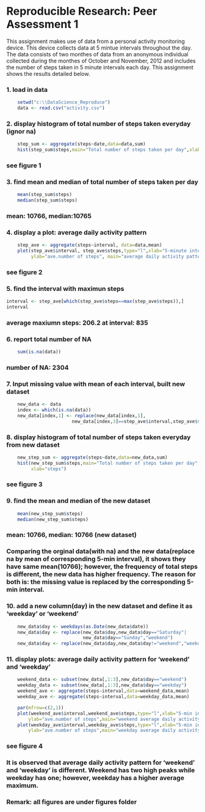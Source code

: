 Reproducible Research: Peer Assessment 1
========================================================
This assignment makes use of data from a personal activity monitoring device. This device collects data at 5 mintue intervals throughout the day. The data consists of two monthes of data from an anonymous individual collected during the monthes of October and November, 2012 and includes the number of steps taken in 5 minute intervals each day. This assignment shows the results detailed below.


### 1. load in data
```r
    setwd("c:\\DataScience_Reproduce")
    data <- read.csv("activity.csv") 
```

### 2. display histogram of total number of steps taken everyday (ignor na) 
```r
    step_sum <- aggregate(steps~date,data=data,sum)
    hist(step_sum$steps,main="Total number of steps taken per day",xlab="steps")
```
### see figure 1


### 3. find mean and median of total number of steps taken per day
```r
    mean(step_sum$steps)
    median(step_sum$steps)
```
### mean: 10766, median:10765


### 4. display a plot: average daily activity pattern 
```r
    step_ave <- aggregate(steps~interval, data=data,mean)
    plot(step_ave$interval, step_ave$steps,type="l",xlab="5-minute interval",
         ylab="ave.number of steps", main="average daily activity pattern")
```
### see figure 2


### 5. find the interval with maximun steps
``` r
interval <- step_ave[which(step_ave$steps==max(step_ave$steps)),]
interval
```
### average maxiumn steps: 206.2 at interval: 835


### 6. report total number of NA
```r
    sum(is.na(data))
```
### number of NA: 2304


### 7. Input missing value with mean of each interval, built new dataset
```r
    new_data <- data
    index <- which(is.na(data))
    new_data[index,1] <- replace(new_data[index,1], 
                        new_data[index,3]==step_ave$interval,step_ave$steps) 
```

### 8. display histogram of total number of steps taken everyday from new dataset
```r
    new_step_sum <- aggregate(steps~date,data=new_data,sum)
    hist(new_step_sum$steps,main="Total number of steps taken per day",
         xlab="steps")
``` 
### see figure 3


### 9. find the mean and median of the new dataset
```r
    mean(new_step_sum$steps)
    median(new_step_sum$steps)
```
### mean: 10766, median: 10766  (new dataset)


### Comparing the orginal data(with na) and the new data(replace na by mean of corresponding 5-min interval), it shows they have same mean(10766); however, the frequency of total steps is different, the new data has higher frequency. The reason for both is: the missing value is replaced by the corresponding 5-min interval.


### 10. add a new column(day) in the new dataset and define it as 'weekday' or 'weekend' 
```r
    new_data$day <- weekdays(as.Date(new_data$date))
    new_data$day <- replace(new_data$day,new_data$day=="Saturday"|
                            new_data$day=="Sunday","weekend")
    new_data$day <- replace(new_data$day,new_data$day!="weekend","weekday")
```

### 11. display plots: average daily activity pattern for 'weekend' and 'weekday'
```r
    weekend_data <- subset(new_data[,1:3],new_data$day=="weekend")
    weekday_data <- subset(new_data[,1:3],new_data$day=="weekday")
    weekend_ave <- aggregate(steps~interval,data=weekend_data,mean)
    weekday_ave <- aggregate(steps~interval,data=weekday_data,mean)

    par(mfrow=c(2,1))
    plot(weekend_ave$interval,weekend_ave$steps,type="l",xlab="5-min interval",
        ylab="ave.number of steps",main="weekend average daily activity pattern")
    plot(weekday_ave$interval,weekday_ave$steps,type="l",xlab="5-min interval",
        ylab="ave.number of steps",main="weekday average daily activity pattern")
```
### see figure 4


### It is observed that average daily activity pattern for 'weekend' and 'weekday' is different. Weekend has two high peaks while weekday has one; however, weekday has a higher average maximum.


### Remark: all figures are under figures folder